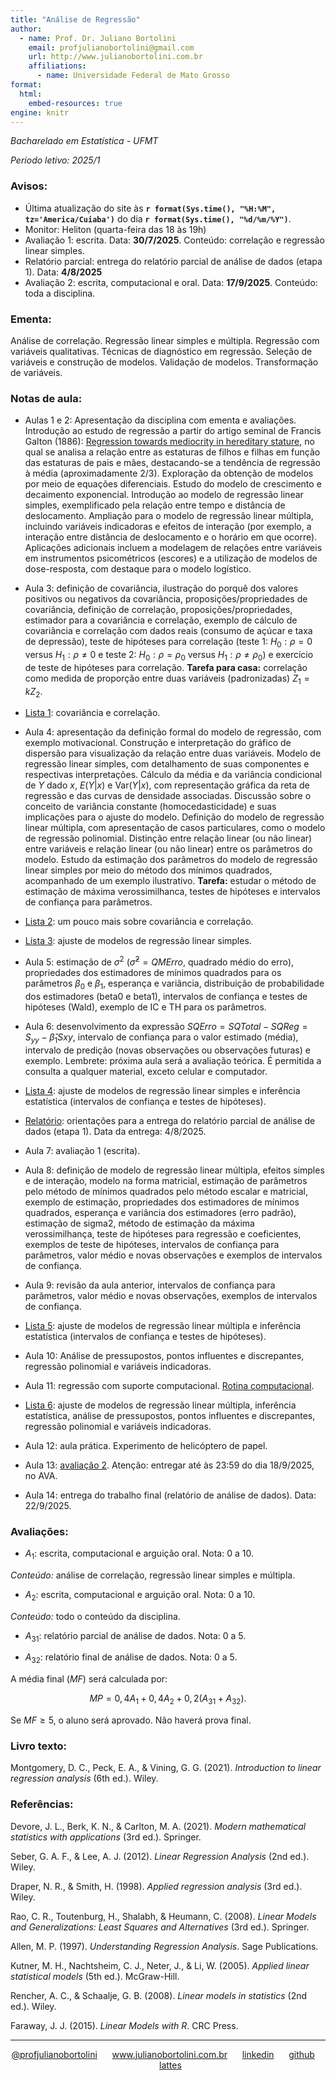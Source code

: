 ```yaml
---
title: "Análise de Regressão"
author:
  - name: Prof. Dr. Juliano Bortolini
    email: profjulianobortolini@gmail.com
    url: http://www.julianobortolini.com.br
    affiliations:
      - name: Universidade Federal de Mato Grosso
format:
  html:
    embed-resources: true
engine: knitr
---
```


*Bacharelado em Estatística - UFMT*

*Período letivo: 2025/1*

### Avisos:

-   Última atualização do site às **`r format(Sys.time(), "%H:%M", tz='America/Cuiaba')`** do dia **`r format(Sys.time(), "%d/%m/%Y")`**.
-   Monitor: Heliton (quarta-feira das 18 às 19h)
-   Avaliação 1: escrita. Data: **30/7/2025**. Conteúdo: correlação e regressão linear simples.
-   Relatório parcial: entrega do relatório parcial de análise de dados (etapa 1). Data: **4/8/2025**
-   Avaliação 2: escrita, computacional e oral. Data: **17/9/2025**. Conteúdo: toda a disciplina.


### Ementa:

Análise de correlação. Regressão linear simples e múltipla. Regressão com variáveis qualitativas. Técnicas de diagnóstico em regressão. Seleção de variáveis e construção de modelos. Validação de modelos. Transformação de variáveis.

### Notas de aula:

-   Aulas 1 e 2: Apresentação da disciplina com ementa e avaliações. Introdução ao estudo de regressão a partir do artigo seminal de Francis Galton (1886): [Regression towards mediocrity in hereditary stature](https://zenodo.org/records/1449548), no qual se analisa a relação entre as estaturas de filhos e filhas em função das estaturas de pais e mães, destacando-se a tendência de regressão à média (aproximadamente 2/3). Exploração da obtenção de modelos por meio de equações diferenciais. Estudo do modelo de crescimento e decaimento exponencial. Introdução ao modelo de regressão linear simples, exemplificado pela relação entre tempo e distância de deslocamento. Ampliação para o modelo de regressão linear múltipla, incluindo variáveis indicadoras e efeitos de interação (por exemplo, a interação entre distância de deslocamento e o horário em que ocorre). Aplicações adicionais incluem a modelagem de relações entre variáveis em instrumentos psicométricos (escores) e a utilização de modelos de dose-resposta, com destaque para o modelo logístico.


-   Aula 3: definição de covariância, ilustração do porquê dos valores positivos ou negativos da covariância, proposições/propriedades de covariância, definição de correlação, proposições/propriedades, estimador para a covariância e correlação, exemplo de cálculo de covariância e correlação com dados reais (consumo de açúcar e taxa de depressão), teste de hipóteses para correlação (teste 1: $H_0: \rho = 0$ versus $H_1: \rho \neq 0$ e teste 2: $H_0: \rho = \rho_0$ versus $H_1: \rho \neq \rho_0$) e exercício de teste de hipóteses para correlação. **Tarefa para casa:** correlação como medida de proporção entre duas variáveis (padronizadas) $Z_1 = k Z_2$.


-   [Lista 1](lista1_2025-1.html): covariância e correlação.

-   Aula 4: apresentação da definição formal do modelo de regressão, com exemplo motivacional. Construção e interpretação do gráfico de dispersão para visualização da relação entre duas variáveis. Modelo de regressão linear simples, com detalhamento de suas componentes e respectivas interpretações. Cálculo da média e da variância condicional de $Y$ dado $x$, $E(Y|x)$ e $\text{Var}(Y|x)$, com representação gráfica da reta de regressão e das curvas de densidade associadas. Discussão sobre o conceito de variância constante (homocedasticidade) e suas implicações para o ajuste do modelo. Definição do modelo de regressão linear múltipla, com apresentação de casos particulares, como o modelo de regressão polinomial. Distinção entre relação linear (ou não linear) entre variáveis e relação linear (ou não linear) entre os parâmetros do modelo. Estudo da estimação dos parâmetros do modelo de regressão linear simples por meio do método dos mínimos quadrados, acompanhado de um exemplo ilustrativo. **Tarefa:** estudar o método de estimação de máxima verossimilhanca, testes de hipóteses e intervalos de confiança para parâmetros.


-   [Lista 2](lista2_2025-1.html): um pouco mais sobre covariância e correlação.


-   [Lista 3](lista3_2025-1.html): ajuste de modelos de regressão linear simples.


-   Aula 5: estimação de $\sigma^2$ ($\hat{\sigma}^2 = QMErro$, quadrado médio do erro), propriedades dos estimadores de mínimos quadrados para os parâmetros $\beta_0$ e $\beta_1$, esperança e variância, distribuição de probabilidade dos estimadores (beta0 e beta1), intervalos de confiança e testes de hipóteses (Wald), exemplo de IC e TH para os parâmetros.

-   Aula 6: desenvolvimento da expressão $SQErro = SQTotal - SQReg = S_{yy} - \hat{\beta}_1Sxy$, intervalo de confiança para o valor estimado (média), intervalo de predição (novas observações ou observações futuras) e exemplo. Lembrete: próxima aula será a avaliação teórica. É permitida a consulta a qualquer material, exceto celular e computador.

-   [Lista 4](lista4_2025-1.html): ajuste de modelos de regressão linear simples e inferência estatística (intervalos de confiança e testes de hipóteses).

-   [Relatório](trabalho_2025-1.html): orientações para a entrega do relatório parcial de análise de dados (etapa 1). Data da entrega: 4/8/2025.


-   Aula 7: avaliação 1 (escrita).

-  Aula 8: definição de modelo de regressão linear múltipla, efeitos simples e de interação, modelo na forma matricial, estimação de parâmetros pelo método de mínimos quadrados pelo método escalar e matricial, exemplo de estimação, propriedades dos estimadores de mínimos quadrados, esperança e variância dos estimadores (erro padrão), estimação de sigma2, método de estimação da máxima verossimilhança, teste de hipóteses para regressão e coeficientes, exemplos de teste de hipóteses, intervalos de confiança para parâmetros, valor médio e novas observações e exemplos de intervalos de confiança.

-   Aula 9: revisão da aula anterior, intervalos de confiança para parâmetros, valor médio e novas observações, exemplos de intervalos de confiança.

-   [Lista 5](lista5_2025-1.html): ajuste de modelos de regressão linear múltipla e inferência estatística (intervalos de confiança e testes de hipóteses).

-   Aula 10: Análise de pressupostos, pontos influentes e discrepantes, regressão polinomial e variáveis indicadoras.


-   Aula 11: regressão com suporte computacional. [Rotina computacional](reg_comp.html).




- [Lista 6](lista6.html): ajuste de modelos de regressão linear múltipla, inferência estatística, análise de pressupostos, pontos influentes e discrepantes, regressão polinomial e variáveis indicadoras.


- Aula 12: aula prática. Experimento de helicóptero de papel.


- Aula 13: [avaliação 2](prova2_2025-1.html). Atenção: entregar até às 23:59 do dia 18/9/2025, no AVA.


- Aula 14: entrega do trabalho final (relatório de análise de dados). Data: 22/9/2025.

<!-- -   Aula 1: apresentação do plano de ensino e introdução à regressão baseado no artigo de [Galton](https://zenodo.org/records/1449548) (1886). -->

<!--     *Referência:* Galton, F. (1886). "Regression towards mediocrity in hereditary stature". *The Journal of the Anthropological Institute of Great Britain and Ireland*. **15**: 246-263. -->

<!-- -   Aula 2: definição de covariância, ilustração do porquê dos valores positivos ou negativos da covariância, proposições/propriedades de covariância, definição de correlação, proposições/propriedades, função de distribuição acumulada empírica, teorema de Glivenko-Cantelli, teorema (estimador para a transformação $T(F) = \int f(x) dF$), estimador para a covariância e correlação, propriedades dos estimadores da covariância e correlação e exemplo com dados reais. -->

<!-- -   [Lista 1](lista1.html): covariância e correlação. -->

<!-- -   Aula 3: revisão da aula 2, correlação como medida de proporção entre duas variáveis (padronizadas), estimação da relação funcional (modelo) entre duas variáveis, estimação de beta_0 e beta_1, exemplo com os dados de consumo de açúcar e taxa de depressão, correlação entre duas variáveis normais, estimação do modelo linear (reta) entre duas variáveis normais, comentários sobre correlação de Pearson (dados normais) e Spearman (postos dos dados), teste de hipóteses para correlação: 1) H_0: rho = 0 e 2) H_0: rho = rho_0 e exercício de teste de hipóteses para correlação. -->

<!-- -   [Lista 2](lista2.html): fórmula da correlação amostral e de Spearman. -->

<!-- -   Aula 4: definição de modelo de regressão linear simples, diferentes métodos de calcular distâncias entre pontos (sugestão: leitura do livro do Rao (2008)), estimação de parâmetros beta_0 e beta_1 pelo método de mínimos quadrados, exemplo de estimação (exemplo foguete), propriedades dos estimadores de mínimos quadrados, esperança e variância dos estimadores (erro padrão), teorema de Gauss-Markov (estimadores não viciados e de variância mínima, BLUE). -->

<!-- -   Aula 5: revisão da aula 4, modelo de regressão linear simples com variância constante e variância dependente de covariáveis, estimação de sigma (quadrado médio do erro), teste de hipóteses para regressão (análise de variância), desenvolvimento da análise de variância (Fisher), teste de hipóteses Wald (teste t) para beta_1 e beta_0, relação entre os testes t e F (t\^2 = F), intervalos de confiança para beta_0 e beta_1 (fazer exercício), ic para sigma\^2, sigma e cv (exercício). -->

<!-- -   [Lista 3](lista3.html): regressão linear simples. -->

<!-- -   Aula 6: intervalo de confiança para valor estimado, intervalo de predição, coeficiente de determinação, regressão pela origem e estimação por máxima verossimilhança. -->

<!-- -   [lista 4](lista4.html): regressão linear simples. -->

<!-- -   Aula 7: aula prática de resolução da [lista 4](lista4.html). -->

<!-- -   Aula 8: definição de modelo de regressão linear múltipla, efeitos simples e de interação, modelo na forma matricial, estimação de parâmetros pelo método de mínimos quadrados pelo método escalar e matricial, exemplo de estimação, propriedades dos estimadores de mínimos quadrados, esperança e variância dos estimadores (erro padrão), estimação de sigma2, método de estimação da máxima verossimilhança, teste de hipóteses para regressão e coeficientes, exemplos de teste de hipóteses, intervalos de confiança para parâmetros, valor médio e novas observações e exemplos de intervalos de confiança. *Tarefa para casa: estudar sobre R2 ajustado, comparação entre modelo completo e reduzido, intervalos de confiança simultâneos (região de confiança) para os parâmetros, coeficientes padronizados (coeficientes beta) e multicolinearidade (sugestão: livro do Montgomery).* -->

<!-- -   [Lista 5](lista5.html): regressão linear múltipla. -->

<!-- -   Aula 9: **aviso que na próxima aula será a avaliação 1**. Revisão da aula anterior, intervalos de confiança para parâmetros, valor médio e novas observações, exemplos de intervalos de confiança. Cálculos usando o software R: [exemplo_rlm.R](exemplo_rlm.R). *Tarefa para casa: estudar sobre R2 ajustado, comparação entre modelo completo e reduzido, intervalos de confiança simultâneos (região de confiança) para os parâmetros, coeficientes padronizados (coeficientes beta) e multicolinearidade (sugestão: livro do Montgomery).* -->

<!-- -   Aula 10: avaliação 1 (escrita e computacional). A arguição oral será na próxima aula (Aula 11). -->

<!-- -   Aula 11: avaliação 1 (arguição oral). -->


<!-- -   Aula 12: regressão com suporte computacional. [Rotina computacional](reg_comp.html). *Tarefa (1 ponto extra na avaliação 1): refazer a avaliação 1 ([escrita](prova1.pdf) e [computacional](prova1comp.pdf)) usando a rotina da aula.*  -->


<!-- -   Aula 13: Análise de pressupostos, pontos influentes e discrepantes, regressão polinomial e variáveis indicadoras. [Rotina computacional](reg_comp.html). -->


<!-- -   Aula 14: Resolver a [lista 6](lista6.html) ([gabarito](lista6_gab.html), sem os comentários e justificativas nas resoluções). Conteúdos adicionais: teste F parcial para modelos de efeitos aleatórios (comparação de modelos de efeito fixo e efeito misto), multicolinearidade, métodos *forward*, *backward* e *stepwise* para seleção de variáveis e métodos *leave-one-out*, *leave-p-out* e *k-fold* para validação de modelos (validação cruzada). -->


<!-- -   Aula 15 (30/4/2025): avaliação 2 (escrita, computacional e arquição oral) com todo o conteúdo da disciplina. -->

<!-- -   [Avaliação 2](prova2.html) -->

<!-- -   Aula 16 (9/5/2025): entrega da avaliação 3 (relatório de análise de dados). -->


### Avaliações:

-   $A_1$: escrita, computacional e arguição oral. Nota: 0 a 10.

*Conteúdo:* análise de correlação, regressão linear simples e múltipla.

-   $A_2$: escrita, computacional e arguição oral. Nota: 0 a 10.

*Conteúdo:* todo o conteúdo da disciplina.

-   $A_{31}$: relatório parcial de análise de dados. Nota: 0 a 5.

-   $A_{32}$: relatório final de análise de dados. Nota: 0 a 5.



A média final ($MF$) será calculada por:

$$MP = 0,4 A_1 + 0,4 A_2 + 0,2(A_{31} + A_{32}).$$

Se $MF \geq 5$, o aluno será aprovado. Não haverá prova final.


### Livro texto:

Montgomery, D. C., Peck, E. A., & Vining, G. G. (2021). *Introduction to linear regression analysis* (6th ed.). Wiley.

### Referências:

Devore, J. L., Berk, K. N., & Carlton, M. A. (2021). *Modern mathematical statistics with applications* (3rd ed.). Springer.

Seber, G. A. F., & Lee, A. J. (2012). *Linear Regression Analysis* (2nd ed.). Wiley.

Draper, N. R., & Smith, H. (1998). *Applied regression analysis* (3rd ed.). Wiley.

Rao, C. R., Toutenburg, H., Shalabh, & Heumann, C. (2008). *Linear Models and Generalizations: Least Squares and Alternatives* (3rd ed.). Springer.

Allen, M. P. (1997). *Understanding Regression Analysis*. Sage Publications.

Kutner, M. H., Nachtsheim, C. J., Neter, J., & Li, W. (2005). *Applied linear statistical models* (5th ed.). McGraw-Hill.

Rencher, A. C., & Schaalje, G. B. (2008). *Linear models in statistics* (2nd ed.). Wiley.

Faraway, J. J. (2015). *Linear Models with R*. CRC Press.

------------------------------------------------------------------------

::: {style="text-align: center;"}
[\@profjulianobortolini](https://instagram.com/profjulianobortolini)      [www.julianobortolini.com.br](http://www.julianobortolini.com.br)      [linkedin](https://linkedin.com/in/julianobortolini)      [github](https://github.com/julianobortolini)       [lattes](http://lattes.cnpq.br/6210909768845403)
:::
